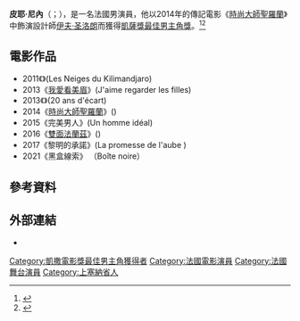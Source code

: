 {{noteTA
|G1=show
|1=zh-hans:圣洛朗; zh-hant:聖羅蘭;
|2=zh-hans:皮埃尔; zh-hant:皮耶;
}}
{{Infobox person
| name                  = 皮耶·尼內<br/>Pierre Niney
| image                 = Pierre Niney avp 2016 Frantz.jpg
| caption               = 
| birth_name            = 
| birth_date            = {{birth date and age|1989|3|13|df=y}}
| birth_place           = {{FRA}}[[上塞納省|上塞納省]][[布洛涅-比揚古|布洛涅-比揚古]]
| years_active          = 2007年─
| spouse                = 
| partner               = 
| children              = 
| occupation            = 演員
| website               =
}} 

'''皮耶·尼內'''（{{lang-fr|{{lang-fr|Pierre Niney}}}}；{{bd|1989年|3月13日}}），是一名法國男演員，他以2014年的傳記電影《[[時尚大師聖羅蘭|時尚大師聖羅蘭]]》中飾演設計師[[伊夫·圣洛朗|伊夫·圣洛朗]]而獲得[[凱薩獎最佳男主角獎|凱薩獎最佳男主角獎]]。<ref>{{cite web |last=Sowray |first=Bibby |url=http://fashion.telegraph.co.uk/columns/bibby-sowray/TMG10558923/Pierre-Berges-praise-for-YSL-biopic.html |title=Pierre Berge's praise for YSL biopic |work=[[The_Daily_Telegraph|The Daily Telegraph]] |date=8 January 2014 |accessdate=9 February 2014 |archive-date=2015-02-21 |archive-url=https://web.archive.org/web/20150221205918/http://fashion.telegraph.co.uk/columns/bibby-sowray/TMG10558923/Pierre-Berges-praise-for-YSL-biopic.html |dead-url=no }}</ref><ref>{{cite web|url=http://www.hollywoodreporter.com/news/frances-cesar-awards-nominations-announced-767682|title=Juliette Binoche, Marion Cotillard, Kristen Stewart Among France's Cesar Awards Nominees|accessdate=29 January 2015|work=[[The_Hollywood_Reporter|The Hollywood Reporter]]|archive-date=2017-07-07|archive-url=https://web.archive.org/web/20170707034409/http://www.hollywoodreporter.com/news/frances-cesar-awards-nominations-announced-767682|dead-url=no}}</ref>

== 電影作品 ==
*2011《{{link-fr|法外見真情|Les Neiges du Kilimandjaro (film, 2011)}}》(Les Neiges du Kilimandjaro)
*2013《[[少年情事|我愛看美眉]]》(J'aime regarder les filles)
*2013《{{link-fr|20歲男孩的戀愛|20 ans d'écart}}》(20 ans d'écart)
*2014《[[時尚大師聖羅蘭|時尚大師聖羅蘭]]》({{lang|fr|''Yves Saint Laurent''}})
*2015《完美男人》(Un homme idéal)
*2016《[[雙面法蘭茲|雙面法蘭茲]]》({{lang|fr|''Frantz''}})
*2017《黎明的承諾》(La promesse de l'aube )
*2021《黑盒線索》 （Boîte noire）

== 參考資料 ==
{{Reflist}}

==外部連結==
{{Commons category|Pierre Niney}}
* {{IMDb name|2582755}}
{{凱薩獎最佳男主角獎}}

{{DEFAULTSORT:Niney, Pierre}}
[[Category:凱撒電影獎最佳男主角獲得者|Category:凱撒電影獎最佳男主角獲得者]]
[[Category:法國電影演員|Category:法國電影演員]]
[[Category:法國舞台演員|Category:法國舞台演員]]
[[Category:上塞納省人|Category:上塞納省人]]
